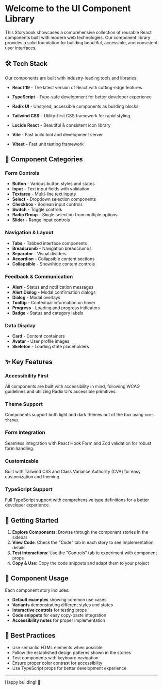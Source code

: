 
<Meta title="Welcome" />

# Welcome to the UI Component Library

This Storybook showcases a comprehensive collection of reusable React components built with modern web technologies. Our component library provides a solid foundation for building beautiful, accessible, and consistent user interfaces.

## 🛠️ Tech Stack

Our components are built with industry-leading tools and libraries:

- **React 19** - The latest version of React with cutting-edge features
- **TypeScript** - Type-safe development for better developer experience
- **Radix UI** - Unstyled, accessible components as building blocks
- **Tailwind CSS** - Utility-first CSS framework for rapid styling
- **Lucide React** - Beautiful & consistent icon library
- **Vite** - Fast build tool and development server

- **Vitest** - Fast unit testing framework

## 🎨 Component Categories

### Form Controls

- **Button** - Various button styles and states
- **Input** - Text input fields with validation
- **Textarea** - Multi-line text inputs
- **Select** - Dropdown selection components
- **Checkbox** - Boolean input controls
- **Switch** - Toggle controls
- **Radio Group** - Single selection from multiple options
- **Slider** - Range input controls

### Navigation & Layout

- **Tabs** - Tabbed interface components
- **Breadcrumb** - Navigation breadcrumbs
- **Separator** - Visual dividers
- **Accordion** - Collapsible content sections
- **Collapsible** - Show/hide content controls

### Feedback & Communication

- **Alert** - Status and notification messages
- **Alert Dialog** - Modal confirmation dialogs
- **Dialog** - Modal overlays
- **Tooltip** - Contextual information on hover
- **Progress** - Loading and progress indicators
- **Badge** - Status and category labels

### Data Display

- **Card** - Content containers
- **Avatar** - User profile images
- **Skeleton** - Loading state placeholders

## ✨ Key Features

### Accessibility First

All components are built with accessibility in mind, following WCAG guidelines and utilizing Radix UI's accessible primitives.

### Theme Support

Components support both light and dark themes out of the box using `next-themes`.

### Form Integration

Seamless integration with React Hook Form and Zod validation for robust form handling.

### Customizable

Built with Tailwind CSS and Class Variance Authority (CVA) for easy customization and theming.

### TypeScript Support

Full TypeScript support with comprehensive type definitions for a better developer experience.

## 🚀 Getting Started

1. **Explore Components**: Browse through the component stories in the sidebar
2. **View Code**: Check the "Code" tab in each story to see implementation details
3. **Test Interactions**: Use the "Controls" tab to experiment with component props
4. **Copy & Use**: Copy the code snippets and adapt them to your project

## 📖 Component Usage

Each component story includes:

- **Default examples** showing common use cases
- **Variants** demonstrating different styles and states
- **Interactive controls** for testing props
- **Code snippets** for easy copy-paste integration
- **Accessibility notes** for proper implementation

## 🎯 Best Practices

- Use semantic HTML elements when possible
- Follow the established design patterns shown in the stories
- Test components with keyboard navigation
- Ensure proper color contrast for accessibility
- Use TypeScript props for better development experience

---

Happy building! 🚀
